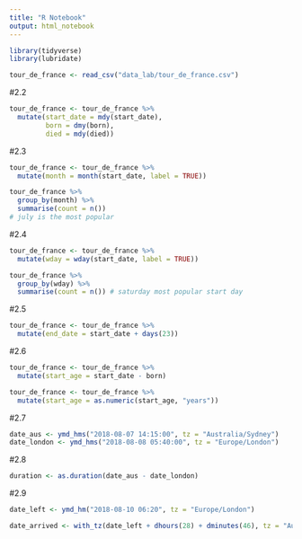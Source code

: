 ```yaml
---
title: "R Notebook"
output: html_notebook
---
```

```r
library(tidyverse)
library(lubridate)
```

```r
tour_de_france <- read_csv("data_lab/tour_de_france.csv")
```
#2.2
```r
tour_de_france <- tour_de_france %>% 
  mutate(start_date = mdy(start_date),
         born = dmy(born),
         died = mdy(died))
```

#2.3
```r
tour_de_france <- tour_de_france %>% 
  mutate(month = month(start_date, label = TRUE))

tour_de_france %>% 
  group_by(month) %>% 
  summarise(count = n())
# july is the most popular
```
#2.4
```r
tour_de_france <- tour_de_france %>% 
  mutate(wday = wday(start_date, label = TRUE))

tour_de_france %>% 
  group_by(wday) %>% 
  summarise(count = n()) # saturday most popular start day
```
#2.5
```r
tour_de_france <- tour_de_france %>% 
  mutate(end_date = start_date + days(23))
```
#2.6
```r
tour_de_france <- tour_de_france %>%
  mutate(start_age = start_date - born)

tour_de_france <- tour_de_france %>%
  mutate(start_age = as.numeric(start_age, "years"))
```
#2.7
```r
date_aus <- ymd_hms("2018-08-07 14:15:00", tz = "Australia/Sydney")
date_london <- ymd_hms("2018-08-08 05:40:00", tz = "Europe/London")
```

#2.8
```r
duration <- as.duration(date_aus - date_london)
```

#2.9
```r
date_left <- ymd_hm("2018-08-10 06:20", tz = "Europe/London")

date_arrived <- with_tz(date_left + dhours(28) + dminutes(46), tz = "Australia/Sydney")
```

